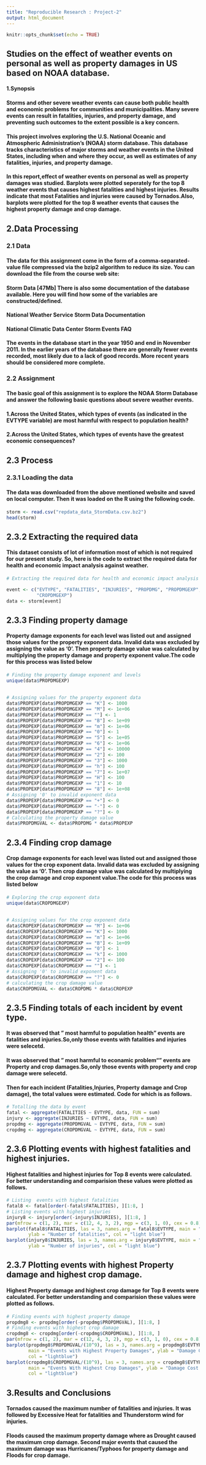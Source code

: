 ```yaml
---
title: "Reproducible Research : Project-2"
output: html_document
---
```


```r
knitr::opts_chunk$set(echo = TRUE)
```
## Studies on the effect of weather events on personal as well as property damages in US based on NOAA database.
#### 1.Synopsis

#### Storms and other severe weather events can cause both public health and economic problems for communities and municipalities. Many severe events can result in fatalities, injuries, and property damage, and preventing such outcomes to the extent possible is a key concern.

#### This project involves exploring the U.S. National Oceanic and Atmospheric Administration’s (NOAA) storm database. This database tracks characteristics of major storms and weather events in the United States, including when and where they occur, as well as estimates of any fatalities, injuries, and property damage.

#### In this report,effect of weather events on personal as well as property damages was studied. Barplots were plotted seperately for the top 8 weather events that causes highest fatalities and highest injuries. Results indicate that most Fatalities and injuries were caused by Tornados.Also, barplots were plotted for the top 8 weather events that causes the highest property damage and crop damage.




## 2.Data Processing

### 2.1 Data

#### The data for this assignment come in the form of a comma-separated-value file compressed via the bzip2 algorithm to reduce its size. You can download the file from the course web site:

#### Storm Data [47Mb] There is also some documentation of the database available. Here you will find how some of the variables are constructed/defined.

#### National Weather Service Storm Data Documentation

#### National Climatic Data Center Storm Events FAQ

#### The events in the database start in the year 1950 and end in November 2011. In the earlier years of the database there are generally fewer events recorded, most likely due to a lack of good records. More recent years should be considered more complete.



### 2.2 Assignment

#### The basic goal of this assignment is to explore the NOAA Storm Database and answer the following basic questions about severe weather events.

#### 1.Across the United States, which types of events (as indicated in the EVTYPE variable) are most harmful with respect to population health?

#### 2.Across the United States, which types of events have the greatest economic consequences?


## 2.3 Process
### 2.3.1 Loading the data

#### The data was downloaded from the above mentioned website and saved on local computer. Then it was loaded on the R using the following code.


```r
storm <- read.csv("repdata_data_StormData.csv.bz2")
head(storm)
```

## 2.3.2 Extracting the required data

#### This dataset consists of lot of information most of which is not required for our present study. So, here is the code to extract the required data for health and economic impact analysis against weather.

```r
# Extracting the required data for health and economic impact analysis against weather

event <- c("EVTYPE", "FATALITIES", "INJURIES", "PROPDMG", "PROPDMGEXP", "CROPDMG", 
           "CROPDMGEXP")
data <- storm[event]
```

## 2.3.3 Finding property damage

#### Property damage exponents for each level was listed out and assigned those values for the property exponent data. Invalid data was excluded by assigning the value as ‘0’. Then property damage value was calculated by multiplying the property damage and property exponent value.The code for this process was listed below

```r
# Finding the property damage exponent and levels
unique(data$PROPDMGEXP)
```


##
```r
# Assigning values for the property exponent data 
data$PROPEXP[data$PROPDMGEXP == "K"] <- 1000
data$PROPEXP[data$PROPDMGEXP == "M"] <- 1e+06
data$PROPEXP[data$PROPDMGEXP == ""] <- 1
data$PROPEXP[data$PROPDMGEXP == "B"] <- 1e+09
data$PROPEXP[data$PROPDMGEXP == "m"] <- 1e+06
data$PROPEXP[data$PROPDMGEXP == "0"] <- 1
data$PROPEXP[data$PROPDMGEXP == "5"] <- 1e+05
data$PROPEXP[data$PROPDMGEXP == "6"] <- 1e+06
data$PROPEXP[data$PROPDMGEXP == "4"] <- 10000
data$PROPEXP[data$PROPDMGEXP == "2"] <- 100
data$PROPEXP[data$PROPDMGEXP == "3"] <- 1000
data$PROPEXP[data$PROPDMGEXP == "h"] <- 100
data$PROPEXP[data$PROPDMGEXP == "7"] <- 1e+07
data$PROPEXP[data$PROPDMGEXP == "H"] <- 100
data$PROPEXP[data$PROPDMGEXP == "1"] <- 10
data$PROPEXP[data$PROPDMGEXP == "8"] <- 1e+08
# Assigning '0' to invalid exponent data
data$PROPEXP[data$PROPDMGEXP == "+"] <- 0
data$PROPEXP[data$PROPDMGEXP == "-"] <- 0
data$PROPEXP[data$PROPDMGEXP == "?"] <- 0
# Calculating the property damage value
data$PROPDMGVAL <- data$PROPDMG * data$PROPEXP
```

## 2.3.4 Finding crop damage

#### Crop damage exponents for each level was listed out and assigned those values for the crop exponent data. Invalid data was excluded by assigning the value as ‘0’. Then crop damage value was calculated by multiplying the crop damage and crop exponent value.The code for this process was listed below

```r
# Exploring the crop exponent data
unique(data$CROPDMGEXP)
```

##
```r
# Assigning values for the crop exponent data 
data$CROPEXP[data$CROPDMGEXP == "M"] <- 1e+06
data$CROPEXP[data$CROPDMGEXP == "K"] <- 1000
data$CROPEXP[data$CROPDMGEXP == "m"] <- 1e+06
data$CROPEXP[data$CROPDMGEXP == "B"] <- 1e+09
data$CROPEXP[data$CROPDMGEXP == "0"] <- 1
data$CROPEXP[data$CROPDMGEXP == "k"] <- 1000
data$CROPEXP[data$CROPDMGEXP == "2"] <- 100
data$CROPEXP[data$CROPDMGEXP == ""] <- 1
# Assigning '0' to invalid exponent data
data$CROPEXP[data$CROPDMGEXP == "?"] <- 0
# calculating the crop damage value
data$CROPDMGVAL <- data$CROPDMG * data$CROPEXP
```

## 2.3.5 Finding totals of each incident by event type.

#### It was observed that " most harmful to population health" events are fatalities and injuries.So,only those events with fatalities and injuries were selecetd.

#### It was observed that " most harmful to econamic problem“” events are Property and crop damages.So,only those events with property and crop damage were selecetd.

#### Then for each incident (Fatalities,Injuries, Property damage and Crop damage), the total values were estimated. Code for which is as follows.


```r
# Totalling the data by event
fatal <- aggregate(FATALITIES ~ EVTYPE, data, FUN = sum)
injury <- aggregate(INJURIES ~ EVTYPE, data, FUN = sum)
propdmg <- aggregate(PROPDMGVAL ~ EVTYPE, data, FUN = sum)
cropdmg <- aggregate(CROPDMGVAL ~ EVTYPE, data, FUN = sum)
```

## 2.3.6 Plotting events with highest fatalities and highest injuries.

#### Highest fatalities and highest injuries for Top 8 events were calculated. For better understanding and comparision these values were plotted as follows.

```r
# Listing  events with highest fatalities
fatal8 <- fatal[order(-fatal$FATALITIES), ][1:8, ]
# Listing events with highest injuries
injury8 <- injury[order(-injury$INJURIES), ][1:8, ]
par(mfrow = c(1, 2), mar = c(12, 4, 3, 2), mgp = c(3, 1, 0), cex = 0.8)
barplot(fatal8$FATALITIES, las = 3, names.arg = fatal8$EVTYPE, main = "Events with Highest Fatalities", 
        ylab = "Number of fatalities", col = "light blue")
barplot(injury8$INJURIES, las = 3, names.arg = injury8$EVTYPE, main = "Events with Highest Injuries", 
        ylab = "Number of injuries", col = "light blue")
```

## 2.3.7 Plotting events with highest Property damage and highest crop damage.

#### Highest Property damage and highest crop damage for Top 8 events were calculated. For better understanding and comparision these values were plotted as follows.
```r
# Finding events with highest property damage
propdmg8 <- propdmg[order(-propdmg$PROPDMGVAL), ][1:8, ]
# Finding events with highest crop damage
cropdmg8 <- cropdmg[order(-cropdmg$CROPDMGVAL), ][1:8, ]
par(mfrow = c(1, 2), mar = c(12, 4, 3, 2), mgp = c(3, 1, 0), cex = 0.8)
barplot(propdmg8$PROPDMGVAL/(10^9), las = 3, names.arg = propdmg8$EVTYPE, 
        main = "Events with Highest Property Damages", ylab = "Damage Cost ($ billions)", 
        col = "lightblue")
barplot(cropdmg8$CROPDMGVAL/(10^9), las = 3, names.arg = cropdmg8$EVTYPE, 
        main = "Events With Highest Crop Damages", ylab = "Damage Cost ($ billions)", 
        col = "lightblue")
```


## 3.Results and Conclusions

#### Tornados caused the maximum number of fatalities and injuries. It was followed by Excessive Heat for fatalities and Thunderstorm wind for injuries.

#### Floods caused the maximum property damage where as Drought caused the maximum crop damage. Second major events that caused the maximum damage was Hurricanes/Typhoos for property damage and Floods for crop damage.
